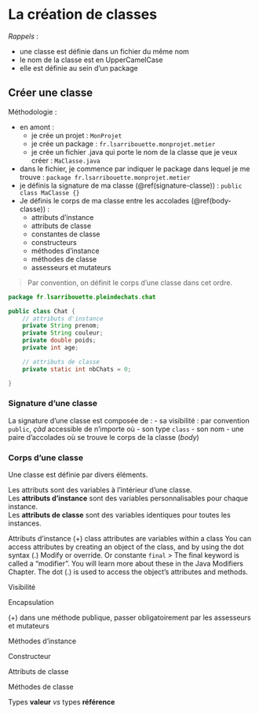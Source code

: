 # La création de classes

*Rappels* : 

  - une classe est définie dans un fichier du même nom
  - le nom de la classe est en UpperCamelCase
  - elle est définie au sein d'un package

## Créer une classe

Méthodologie :

  - en amont :
    - je crée un projet : `MonProjet`
    - je crée un package : `fr.lsarribouette.monprojet.metier`
    - je crée un fichier .java qui porte le nom de la classe que je veux créer : `MaClasse.java`
  - dans le fichier, je commence par indiquer le package dans lequel je me trouve : `package fr.lsarribouette.monprojet.metier`
  - je définis la signature de ma classe (\@ref(signature-classe)) : `public class MaClasse {}`
  - Je définis le corps de ma classe entre les accolades (\@ref(body-classe)) : 
      - attributs d'instance
      - attributs de classe
      - constantes de classe
      - constructeurs
      - méthodes d'instance
      - méthodes de classe
      - assesseurs et mutateurs

> Par convention, on définit le corps d'une classe dans cet ordre.

```java
package fr.lsarribouette.pleindechats.chat

public class Chat {
    // attributs d'instance
    private String prenom;
	private String couleur;
	private double poids;
	private int age;

    // attributs de classe
    private static int nbChats = 0;

}
```

### Signature d'une classe {#signature-classe}

La signature d'une classe est composée de :
  - sa visibilité : par convention `public`, *çàd* accessible de n'importe où
  - son type `class`
  - son nom
  - une paire d'accolades où se trouve le corps de la classe (*body*)

### Corps d'une classe {#body-classe}

Une classe est définie par divers éléments.

Les attributs sont des variables à l'intérieur d'une classe.  
Les **attributs d'instance** sont des variables personnalisables pour chaque instance.  
Les **attributs de classe** sont des variables identiques pour toutes les instances.




Attributs d'instance
(+) class attributes are variables within a class
    You can access attributes by creating an object of the class, and by using the dot syntax (.)
    Modify or override. Or constante `final`
    > The final keyword is called a "modifier". You will learn more about these in the Java Modifiers Chapter.
    The dot (.) is used to access the object's attributes and methods.

Visibilité

Encapsulation

(+) dans une méthode publique, passer obligatoirement par les assesseurs et mutateurs

Méthodes d'instance

Constructeur

Attributs de classe

Méthodes de classe

Types **valeur** *vs* types **référence**